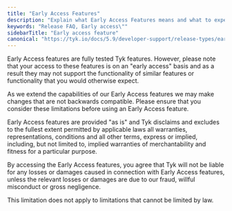 ```yaml
---
title: "Early Access Features"
description: "Explain what Early Access Features means and what to expect"
keywords: "Release FAQ, Early access\""
sidebarTitle: "Early access feature"
canonical: "https://tyk.io/docs/5.9/developer-support/release-types/early-access-feature"
---
```


Early Access features are fully tested Tyk features. However, please note that your access to these features is on an "early access" basis and as a result they may not support the functionality of similar features or functionality that you would otherwise expect. 

As we extend the capabilities of our Early Access features we may make changes that are not backwards compatible. Please ensure that you consider these limitations before using an Early Access feature. 

Early Access features are provided "as is" and Tyk disclaims and excludes to the fullest extent permitted by applicable laws all warranties, representations, conditions and all other terms, express or implied, including, but not limited to, implied warranties of merchantability and fitness for a particular purpose. 

By accessing the Early Access features, you agree that Tyk will not be liable for any losses or damages caused in connection with Early Access features, unless the relevant losses or damages are due to our fraud, willful misconduct or gross negligence. 

This limitation does not apply to limitations that cannot be limited by law.
